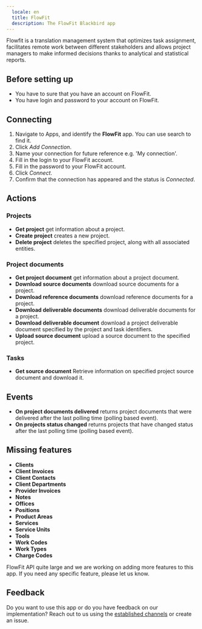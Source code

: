 ```yaml
---
  locale: en
  title: FlowFit
  description: The FlowFit Blackbird app
---
```


<LinkCard title="View on Github" target="_blank" href="https://github.com/bb-io/FlowFit" icon="github" />
 

Flowfit is a translation management system that optimizes task assignment, facilitates remote work between different stakeholders and allows project managers to make informed decisions thanks to analytical and statistical reports.

## Before setting up

- You have to sure that you have an account on FlowFit.
- You have login and password to your account on FlowFit.

## Connecting

1. Navigate to Apps, and identify the **FlowFit** app. You can use search to find it.
2. Click _Add Connection_.
3. Name your connection for future reference e.g. 'My connection'.
6. Fill in the login to your FlowFit account.
7. Fill in the password to your FlowFit account.
8. Click _Connect_.
9. Confirm that the connection has appeared and the status is _Connected_.

## Actions

### Projects

- **Get project** get information about a project.
- **Create project** creates a new project.
- **Delete project** deletes the specified project, along with all associated entities.

### Project documents

- **Get project document** get information about a project document.
- **Download source documents** download source documents for a project.
- **Download reference documents** download reference documents for a project.
- **Download deliverable documents** download deliverable documents for a project.
- **Download deliverable document** download a project deliverable document specified by the project and task identifiers.
- **Upload source document** upload a source document to the specified project.

### Tasks

- **Get source document** Retrieve information on specified project source document and download it.

## Events

- **On project documents delivered** returns project documents that were delivered after the last polling time (polling based event).
- **On projects status changed** returns projects that have changed status after the last polling time (polling based event).

## Missing features

- **Clients**
- **Client Invoices**
- **Client Contacts**
- **Client Departments**
- **Provider Invoices**
- **Notes**
- **Offices**
- **Positions**
- **Product Areas**
- **Services**
- **Service Units**
- **Tools**
- **Work Codes**
- **Work Types**
- **Charge Codes**

FlowFit API quite large and we are working on adding more features to this app. If you need any specific feature, please let us know.

## Feedback

Do you want to use this app or do you have feedback on our implementation? Reach out to us using the [established channels](https://www.blackbird.io/) or create an issue.

